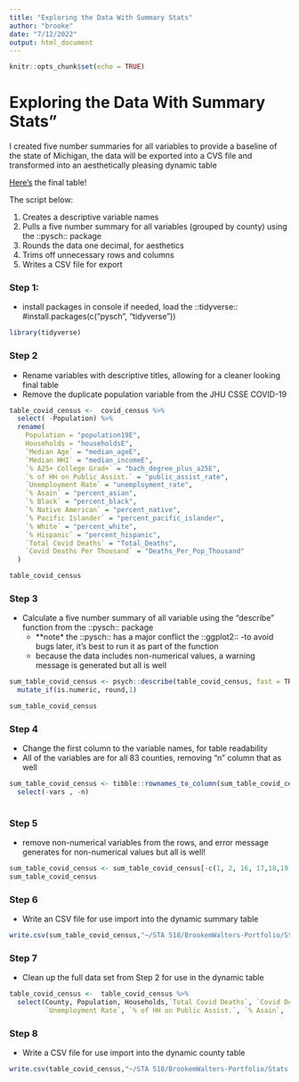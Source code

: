 ```yaml
---
title: "Exploring the Data With Summary Stats"
author: "brooke"
date: "7/12/2022"
output: html_document
---
```


```r
knitr::opts_chunk$set(echo = TRUE)
```
# Exploring the Data With Summary Stats"

I created  five number summaries for all variables to provide a baseline of the state of Michigan, 
the data will be exported into a CVS file and transformed into an aesthetically pleasing dynamic table 

[Here's](link) the final table!


The script below:

1) Creates a descriptive variable names
2) Pulls a five number summary for all variables (grouped by county) using the ::pysch:: package
3) Rounds the data one decimal, for aesthetics
4) Trims off unnecessary rows and columns
5) Writes a CSV file for export



### Step 1: 
- install packages in console if needed, load the ::tidyverse:: 
#install.packages(c("pysch", "tidyverse"))

```r
library(tidyverse)
```


### Step 2
- Rename variables with descriptive titles, allowing for a cleaner looking final table
- Remove the duplicate population variable from the JHU CSSE COVID-19

```r
table_covid_census <-  covid_census %>% 
  select( -Population) %>% 
  rename( 
    Population = "population19E",
    Households = "householdsE",
    `Median Age` = "median_ageE",
    `Median HHI` = "median_incomeE",
    `% A25+ College Grad+` = "bach_degree_plus_a25E",
    `% of HH on Public Assist.` = "public_assist_rate",
    `Unemployment Rate` = "unemployment_rate",
    `% Asain` = "percent_asian",
    `% Black` = "percent_black",    
    `% Native American` = "percent_native", 
    `% Pacific Islander` = "percent_pacific_islander",
    `% White` = "percent_white",            
    `% Hispanic` = "percent_hispanic",
    `Total Covid Deaths` = "Total_Deaths",
    `Covid Deaths Per Thousand` = "Deaths_Per_Pop_Thousand"
  )

table_covid_census
```


### Step 3
- Calculate a five number summary of all variable using the "describe" function from the ::pysch:: package
  - **note* the ::pysch:: has a major conflict the ::ggplot2:: -to avoid bugs later, it's best to run it as part of the function
  - because the data includes non-numerical values, a warning message is generated but all is well

```r
sum_table_covid_census <- psych::describe(table_covid_census, fast = TRUE ) %>% 
  mutate_if(is.numeric, round,1)

sum_table_covid_census
```


### Step 4
- Change the first column to the variable names, for table readability 
- All of the variables are for all 83 counties, removing "n" column that as well

```r
sum_table_covid_census <- tibble::rownames_to_column(sum_table_covid_census, "VALUE") %>%
  select(-vars , -n)
 
```


### Step 5
- remove non-numerical variables from the rows, and error message generates for non-numerical values but all is well!

```r
sum_table_covid_census <- sum_table_covid_census[-c(1, 2, 16, 17,18,19,20),]
sum_table_covid_census

```


### Step 6
- Write an CSV file for use import into the dynamic summary table

```r
write.csv(sum_table_covid_census,"~/STA 518/BrookemWalters-Portfolio/Stats 518 Final Project/data/covid_census_summary_stats.csv")
```
 


### Step 7 
 - Clean up the full data set from Step 2 for use in the dynamic table


```r
table_covid_census <-  table_covid_census %>% 
  select(County, Population, Households,`Total Covid Deaths`, `Covid Deaths Per Thousand`,  `Median Age`, `Median HHI`, `% A25+ College Grad+`,
         `Unemployment Rate`, `% of HH on Public Assist.`, `% Asain`, `% Black`, `% Native American`, `% Pacific Islander`, `% White`, `% Hispanic`)
```

 
### Step  8 
- Write a CSV file for use import into the dynamic county table 
```r
write.csv(table_covid_census,"~/STA 518/BrookemWalters-Portfolio/Stats 518 Final Project/data/Covid_Census_Table.csv")
```






